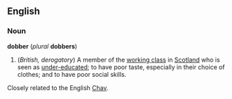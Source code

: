 ==English==
===Noun===
'''dobber''' (''plural'' '''dobbers''')

#(''British, derogatory'') A member of the [[working class]] in [[Scotland]] who is seen as [[under-educated]]; to have poor taste, especially in their choice of clothes; and to have poor social skills.

Closely related to the English [[Chav]].